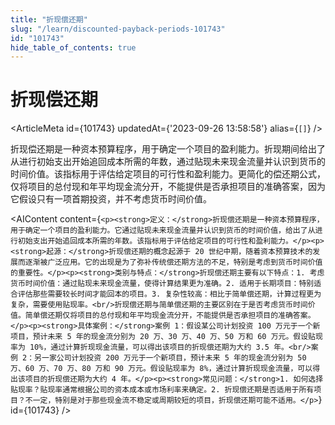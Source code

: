 ```yaml
---
title: "折现偿还期"
slug: "/learn/discounted-payback-periods-101743"
id: "101743"
hide_table_of_contents: true
---
```



# 折现偿还期

<ArticleMeta id={101743} updatedAt={'2023-09-26 13:58:58'} alias={`[]`} />
<div className='border-solid border-b border-t-0 my-4 border-[var(--ifm-color-gray-300)]' />

折现偿还期是一种资本预算程序，用于确定一个项目的盈利能力。折现期间给出了从进行初始支出开始追回成本所需的年数，通过贴现未来现金流量并认识到货币的时间价值。该指标用于评估给定项目的可行性和盈利能力。更简化的偿还期公式，仅将项目的总付现和年平均现金流分开，不能提供是否承担项目的准确答案，因为它假设只有一项首期投资，并不考虑货币时间价值。

<AIContent content={`<p><strong>定义：</strong>折现偿还期是一种资本预算程序，用于确定一个项目的盈利能力。它通过贴现未来现金流量并认识到货币的时间价值，给出了从进行初始支出开始追回成本所需的年数。该指标用于评估给定项目的可行性和盈利能力。</p><p><strong>起源：</strong>折现偿还期的概念起源于 20 世纪中期，随着资本预算技术的发展而逐渐被广泛应用。它的出现是为了弥补传统偿还期方法的不足，特别是考虑到货币时间价值的重要性。</p><p><strong>类别与特点：</strong>折现偿还期主要有以下特点：1. 考虑货币时间价值：通过贴现未来现金流量，使得计算结果更为准确。2. 适用于长期项目：特别适合评估那些需要较长时间才能回本的项目。3. 复杂性较高：相比于简单偿还期，计算过程更为复杂，需要使用贴现率。<br/>折现偿还期与简单偿还期的主要区别在于是否考虑货币时间价值。简单偿还期仅将项目的总付现和年平均现金流分开，不能提供是否承担项目的准确答案。</p><p><strong>具体案例：</strong>案例 1：假设某公司计划投资 100 万元于一个新项目，预计未来 5 年的现金流分别为 20 万、30 万、40 万、50 万和 60 万元。假设贴现率为 10%，通过计算折现现金流量，可以得出该项目的折现偿还期为大约 3.5 年。<br/>案例 2：另一家公司计划投资 200 万元于一个新项目，预计未来 5 年的现金流分别为 50 万、60 万、70 万、80 万和 90 万元。假设贴现率为 8%，通过计算折现现金流量，可以得出该项目的折现偿还期为大约 4 年。</p><p><strong>常见问题：</strong>1. 如何选择贴现率？贴现率通常根据公司的资本成本或市场利率来确定。2. 折现偿还期是否适用于所有项目？不一定，特别是对于那些现金流不稳定或周期较短的项目，折现偿还期可能不适用。</p>`} id={101743} />
